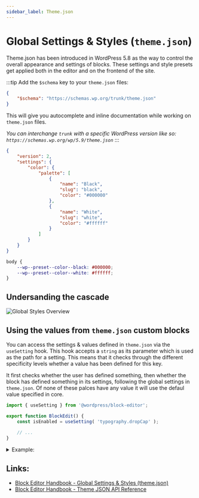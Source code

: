 ```yaml
---
sidebar_label: Theme.json
---
```



# Global Settings & Styles (`theme.json`)

Theme.json has been introduced in WordPress 5.8 as the way to control the overall appearance and settings of blocks. These settings and style presets get applied both in the editor and on the frontend of the site. 

:::tip
Add the `$schema` key to your `theme.json` files:
```json
{
    "$schema": "https://schemas.wp.org/trunk/theme.json"
}
```
This will give you autocomplete and inline documentation while working on `theme.json` files.

_You can interchange `trunk` with a specific WordPress version like so: `https://schemas.wp.org/wp/5.9/theme.json`_
:::

<Tabs>
<TabItem label="Input" value="input">

```json title="theme.json"
{
    "version": 2,
    "settings": {
        "color": {
            "palette": [
                {
                    "name": "Black",
                    "slug": "black",
                    "color": "#000000"
                },
                {
                    "name": "White",
                    "slug": "white",
                    "color": "#ffffff"
                }
            ]
        }
    }
}
```

</TabItem>
<TabItem label="Output" value="output">

```css title="generated custom properties"
body {
    --wp--preset--color--black: #000000;
    --wp--preset--color--white: #ffffff;
}
```

</TabItem>
</Tabs>

## Undersanding the cascade

![Global Styles Overview](/img/global-styles-input-output.png)

## Using the values from `theme.json` custom blocks
You can access the settings & values defined in `theme.json` via the `useSetting` hook. This hook accepts a `string` as its parameter which is used as the path for a setting. This means that it checks through the different specificity levels whether a value has been defined for this key. 

It first checks whether the user has defined something, then whether the block has defined something in its settings, following the global settings in `theme.json`. Of none of these palces have any value it will use the defaul value specified in core. 

```js
import { useSetting } from '@wordpress/block-editor';

export function BlockEdit() {
    const isEnabled = useSetting( 'typography.dropCap' );
    
    // ...
}
```
<details>
    <summary>Example:</summary>
<p>

 Lets say we have this `theme.json` file:

```json title="theme.json"
{
    "settings": {
        "typography": {
            "dropCap": false
        }
    },
    "blocks": [
        "core/paragraph": {
            "settings": {
                "typography": {
                    "dropCap": true
                }
            }
        }
    ]
}
```

Using `useSetting('typography.dropCap')` would only return `true` if it is being called from within the `core/paragraph` block. 

</p>
</details>

## Links:
- [Block Editor Handbook - Global Settings & Styles (theme.json)](https://developer.wordpress.org/block-editor/how-to-guides/themes/theme-json/)
- [Block Editor Handbook - Theme JSON API Reference](https://developer.wordpress.org/block-editor/reference-guides/theme-json-reference/theme-json-living/)